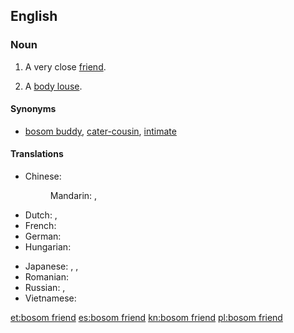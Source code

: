 ==English==

===Noun===
{{en-noun|head=[[bosom]] [[friend]]}}

# A very close [[friend]].
# {{context|slang|euphemistic|lang=en}} A [[body louse]].

====Synonyms====
* {{sense|very close friend}} [[bosom buddy]], [[cater-cousin]], [[intimate]]

====Translations====
{{trans-top|very close friend}}
* Chinese:
*: Mandarin: {{t|cmn|知己|tr=zhījǐ|sc=Hani}}, {{t|cmn|知音|tr=zhīyīn|sc=Hani}}
* Dutch: {{t-|nl|getrouwe|m|f}}, {{t-|nl|boezem vriend}}
* French: {{t-|fr|ami(e) intime|m|f}}
* German: {{t+|de|Busenfreund|m}}
* Hungarian: {{t+|hu|kebelbarát}}
{{trans-mid}}
* Japanese: {{t+|ja|親友|tr=しんゆう, shin'yū|sc=Jpan}}, {{t-|ja|親しい友達|tr=したしいともだち, shitashii tomodachi|sc=Jpan}}, {{t-|ja|心安い友人|tr=こころやすいゆうじん, kokoroyasui yūjin|sc=Jpan}}
* Romanian: {{t-|ro|fârtat|m}}
* Russian: {{t+|ru|закадычный друг|m|tr=zakadýčnyj drug|sc=Cyrl}}, {{t-|ru|близкий друг|m|tr=blízkij drug|sc=Cyrl}}
* Vietnamese: {{t+|vi|tri kỷ}}
{{trans-bottom}}

[[et:bosom friend]]
[[es:bosom friend]]
[[kn:bosom friend]]
[[pl:bosom friend]]